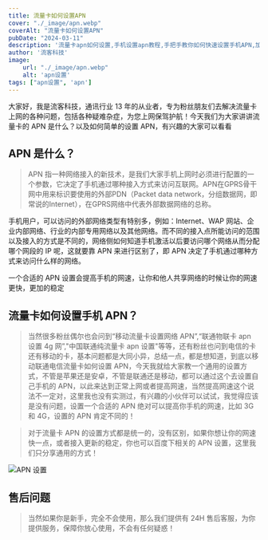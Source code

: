 ```yaml
---
title: 流量卡如何设置APN
cover: "./_image/apn.webp"
coverAlt: "流量卡如何设置APN"
pubDate: "2024-03-11"
description: '流量卡apn如何设置,手机设置apn教程,手把手教你如何快速设置手机APN,加快你的网速'
author: '流客科技'
image:
    url: "./_image/apn.webp"
    alt: 'apn设置'
tags: ["apn设置", 'apn']
---
```


大家好，我是流客科技，通讯行业 13 年的从业者，专为粉丝朋友们去解决流量卡上网的各种问题，包括各种疑难杂症，为您上网保驾护航！今天我们为大家讲讲流量卡的 APN 是什么？以及如何简单的设置 APN，有兴趣的大家可以看看

## APN 是什么？

> APN 指一种网络接入的新技术，是我们大家手机上网时必须进行配置的一个参数，它决定了手机通过哪种接入方式来访问互联网。APN在GPRS骨干网中用来标识要使用的外部PDN（Packet data network，分组数据网，即常说的Internet），在GPRS网络中代表外部数据网络的总称。

手机用户，可以访问的外部网络类型有特别多，例如：Internet、WAP 网站、企业内部网络、行业的内部专用网络以及其他网络。而不同的接入点所能访问的范围以及接入的方式是不同的，网络侧如何知道手机激活以后要访问哪个网络从而分配哪个网段的 IP 呢，这就要靠 APN 来进行区别了，即 APN 决定了手机通过哪种方式来访问什么样的网络。

一个合适的 APN 设置会提高手机的网速，让你和他人共享网络的时候让你的网速更快，更加的稳定

## 流量卡如何设置手机 APN？

> 当然很多粉丝偶尔也会问到“移动流量卡设置网络 APN”,“联通物联卡 apn 设置 4g 网”,"中国联通纯流量卡 apn 设置"等等，还有粉丝也问到电信的卡还有移动的卡，基本问题都是大同小异，总结一点，都是想知道，到底以移动联通电信流量卡如何设置 APN，今天我就给大家教一个通用的设置方式，不管是苹果还是安卓，不管是联通还是移动，都可以通过这个去设置自己手机的 APN，以此来达到正常上网或者提高网速，当然提高网速这个说法不一定对，这里我也没有实测过，有兴趣的小伙伴可以试试，我觉得应该是没有问题，设置一个合适的 APN 绝对可以提高你手机的网速，比如 3G 和 4G，设置的 APN 肯定不同的！

> 对于流量卡 APN 的设置方式都是统一的，没有区别，如果你想让你的网速快一点，或者接入更新的稳定，你也可以百度下相关的 APN 设置，这里我们只分享通用的方式！

![APN 设置](https://vkceyugu.cdn.bspapp.com/VKCEYUGU-dbef5695-ba44-4423-8102-319bf5c8c363/bc699ded-bae1-4bc5-8635-c525f0ab3171.png)

## 售后问题

> 当然如果你是新手，完全不会使用，那么我们提供有 24H 售后客服，为你提供服务，保障你放心使用，不会有任何疑惑！
